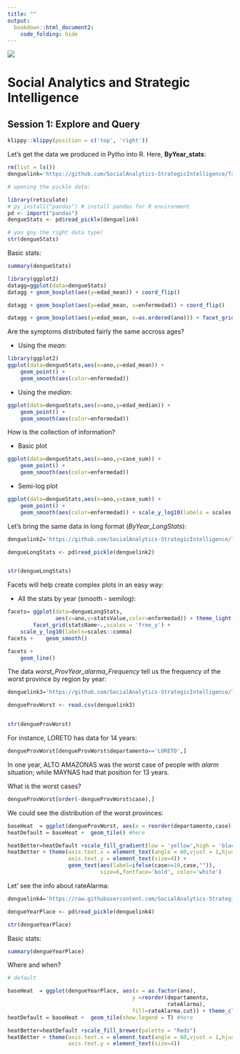 ```yaml
---
title: ""
output:
  bookdown::html_document2:
    code_folding: hide
---
```


<img src="https://i.imgur.com/6U6q5jQ.png"/>


<h1>Social Analytics and Strategic Intelligence</h1>

<h2>Session 1: Explore and Query</h2>



```r
klippy::klippy(position = c('top', 'right'))
```


Let's get the data we produced in Pytho into R. Here, **ByYear_stats**:

```r
rm(list = ls())
denguelink='https://github.com/SocialAnalytics-StrategicIntelligence/TableOperations/raw/main/dataFiles/ByYear_stats.pkl'

# opening the pickle data:

library(reticulate)
# py_install("pandas") # install pandas for R environment
pd <- import("pandas")
dengueStats <- pd$read_pickle(denguelink)

# you goy the right data type!
str(dengueStats) 


```

Basic stats:

```r
summary(dengueStats)
```

```r
library(ggplot2)
datagg=ggplot(data=dengueStats)
datagg + geom_boxplot(aes(y=edad_mean)) + coord_flip()
```
```r
datagg + geom_boxplot(aes(y=edad_mean, x=enfermedad)) + coord_flip()
```

```r
datagg + geom_boxplot(aes(y=edad_mean, x=as.ordered(ano))) + facet_grid(enfermedad~.)
```

Are the symptoms distributed fairly the same accross ages?

* Using the _mean_:

```r
library(ggplot2)
ggplot(data=dengueStats,aes(x=ano,y=edad_mean)) + 
    geom_point() + 
    geom_smooth(aes(color=enfermedad))


```

* Using the _median_:

```r
ggplot(data=dengueStats,aes(x=ano,y=edad_median)) + 
    geom_point() + 
    geom_smooth(aes(color=enfermedad))
```

How is the collection of information?

* Basic plot

```r
ggplot(data=dengueStats,aes(x=ano,y=case_sum)) + 
    geom_point() + 
    geom_smooth(aes(color=enfermedad))
```

* Semi-log plot

```r
ggplot(data=dengueStats,aes(x=ano,y=case_sum)) + 
    geom_point() + 
    geom_smooth(aes(color=enfermedad)) + scale_y_log10(labels = scales::comma)
```


Let's bring the same  data in long format (*ByYear_LongStats*):


```r
denguelink2='https://github.com/SocialAnalytics-StrategicIntelligence/TableOperations/raw/main/dataFiles/ByYear_LongStats.pkl'

dengueLongStats <- pd$read_pickle(denguelink2)


str(dengueLongStats) 
```


Facets will help create complex plots in an easy way:

* All the stats by year (smooth - semilog):

```r
facets= ggplot(data=dengueLongStats,
               aes(x=ano,y=statsValue,color=enfermedad)) + theme_light() +
        facet_grid(statsName~.,scales = 'free_y') + 
    scale_y_log10(labels=scales::comma) 
facets +    geom_smooth() 
```

```r
facets +
    geom_line() 
```

The data *worst_ProvYear_alarma_Frequency* tell us the frequency of the worst province by region by year:

```r
denguelink3='https://github.com/SocialAnalytics-StrategicIntelligence/TableOperations/raw/main/dataFiles/worst_ProvYear_alarma_Frequency.csv'

dengueProvWorst <- read.csv(denguelink3)


str(dengueProvWorst) 
```
For instance, LORETO has data for 14 years:
```r
dengueProvWorst[dengueProvWorst$departamento=='LORETO',]
```

In one year, ALTO AMAZONAS was the worst case of people with *alarm* situation; while MAYNAS had that position for 13 years.

What is the worst cases?

```r
dengueProvWorst[order(-dengueProvWorst$case),]
```


We could see the distribution of the worst provinces:

```r

baseHeat  = ggplot(dengueProvWorst, aes(x = reorder(departamento,case), y = reorder(provincia,case), fill=case)) + theme_classic()
heatDefault = baseHeat +  geom_tile() #here

heatBetter=heatDefault +scale_fill_gradient(low = 'yellow',high = 'black')
heatBetter + theme(axis.text.x = element_text(angle = 60,vjust = 1,hjust = 1),
                   axis.text.y = element_text(size=4)) +
                   geom_text(aes(label=ifelse(case>=10,case,"")),
                             size=6,fontface='bold', color='white')


```

Let' see the info about rateAlarma:

```r
denguelink4='https://raw.githubusercontent.com/SocialAnalytics-StrategicIntelligence/TableOperations/main/dataFiles/ByYearPlace.pkl'

dengueYearPlace <- pd$read_pickle(denguelink4)

str(dengueYearPlace) 
```
Basic stats:

```r
summary(dengueYearPlace)
```


Where and when?

```r
# default 

baseHeat  = ggplot(dengueYearPlace, aes(x = as.factor(ano),
                                       y =reorder(departamento,
                                                  rateAlarma), 
                                       fill=rateAlarma.cut)) + theme_classic()
heatDefault = baseHeat +  geom_tile(show.legend = T) #here

heatBetter=heatDefault +scale_fill_brewer(palette = "Reds")
heatBetter + theme(axis.text.x = element_text(angle = 60,vjust = 1,hjust = 1),
                   axis.text.y = element_text(size=4))
```